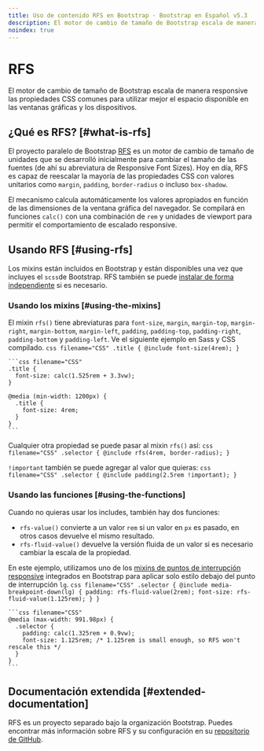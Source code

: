 ```yaml
---
title: Uso de contenido RFS en Bootstrap · Bootstrap en Español v5.3
description: El motor de cambio de tamaño de Bootstrap escala de manera responsive las propiedades CSS comunes para utilizar mejor el espacio disponible en las ventanas gráficas y los dispositivos.
noindex: true
---
```


# RFS

El motor de cambio de tamaño de Bootstrap escala de manera responsive las propiedades CSS comunes para utilizar mejor el espacio disponible en las ventanas gráficas y los dispositivos.

<MainBanner />

## ¿Qué es RFS? [#what-is-rfs]

El proyecto paralelo de Bootstrap [RFS](https://github.com/twbs/rfs/tree/v10.0.0) es un motor de cambio de tamaño de unidades que se desarrolló inicialmente para cambiar el tamaño de las fuentes (de ahí su abreviatura de Responsive Font Sizes). Hoy en día, RFS es capaz de reescalar la mayoría de las propiedades CSS con valores unitarios como `margin`, `padding`, `border-radius` o incluso `box-shadow`.

El mecanismo calcula automáticamente los valores apropiados en función de las dimensiones de la ventana gráfica del navegador. Se compilará en funciones `calc()` con una combinación de `rem` y unidades de viewport para permitir el comportamiento de escalado responsive.

## Usando RFS [#using-rfs]

Los mixins están incluidos en Bootstrap y están disponibles una vez que incluyes el `scss`de Bootstrap. RFS también se puede [instalar de forma independiente](https://github.com/twbs/rfs/tree/v10.0.0#installation) si es necesario.

### Usando los mixins [#using-the-mixins]

El mixin `rfs()` tiene abreviaturas para `font-size`, `margin`, `margin-top`, `margin-right`, `margin-bottom`, `margin-left`, `padding`, `padding-top`, `padding-right`, `padding-bottom` y `padding-left`. Ve el siguiente ejemplo en Sass y CSS compilado.
    ```css filename="CSS"
    .title {
      @include font-size(4rem);
    }
    ```
    
    ```css filename="CSS"
    .title {
      font-size: calc(1.525rem + 3.3vw);
    }
    
    @media (min-width: 1200px) {
      .title {
        font-size: 4rem;
      }
    }
    ```

Cualquier otra propiedad se puede pasar al mixin `rfs()` así:
    ```css filename="CSS"
    .selector {
      @include rfs(4rem, border-radius);
    }
    ```

`!important` también se puede agregar al valor que quieras:
    ```css filename="CSS"
    .selector {
      @include padding(2.5rem !important);
    }
    ```

### Usando las funciones [#using-the-functions]

Cuando no quieras usar los includes, también hay dos funciones:

* `rfs-value()` convierte a un valor `rem` si un valor en `px` es pasado, en otros casos devuelve el mismo resultado.
* `rfs-fluid-value()` devuelve la versión fluida de un valor si es necesario cambiar la escala de la propiedad.

En este ejemplo, utilizamos uno de los [mixins de puntos de interrupción responsive](/bootstrap/5.3/layout/breakpoints) integrados en Bootstrap para aplicar solo estilo debajo del punto de interrupción `lg`.
    ```css filename="CSS"
    .selector {
      @include media-breakpoint-down(lg) {
        padding: rfs-fluid-value(2rem);
        font-size: rfs-fluid-value(1.125rem);
      }
    }
    ```
    
    ```css filename="CSS"
    @media (max-width: 991.98px) {
      .selector {
        padding: calc(1.325rem + 0.9vw);
        font-size: 1.125rem; /* 1.125rem is small enough, so RFS won't rescale this */
      }
    }
    ```

<ContentSuggestion />

## Documentación extendida [#extended-documentation]

RFS es un proyecto separado bajo la organización Bootstrap. Puedes encontrar más información sobre RFS y su configuración en su [repositorio de GitHub](https://github.com/twbs/rfs/tree/v10.0.0).